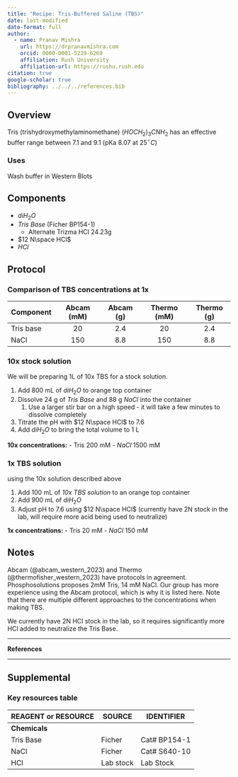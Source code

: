 ```yaml
---
title: "Recipe: Tris-Buffered Saline (TBS)"
date: last-modified
date-format: full
author:
  - name: Pranav Mishra
    url: https://drpranavmishra.com
    orcid: 0000-0001-5219-6269 
    affiliation: Rush University
    affiliation-url: https://rushu.rush.edu 
citation: true
google-scholar: true
bibliography: ../../../references.bib
---
```


## Overview

Tris (trishydroxymethylaminomethane) $(HOCH_2)_3CNH_2$ has an effective buffer range between 7.1 and 9.1 (pKa 8.07 at $25 ^\circ C$)

### Uses

Wash buffer in Western Blots

## Components

-   $diH_2O$
-   *Tris Base* (Ficher BP154-1)
    -   Alternate Trizma HCl 24.23g
-   $12 N\space HCl$
-   $HCl$

## Protocol

### Comparison of TBS concentrations at 1x

| Component | Abcam (mM) | Abcam (g) | Thermo (mM) | Thermo (g) |
|-----------|:----------:|:---------:|:-----------:|:----------:|
| Tris base |     20     |    2.4    |     20      |    2.4     |
| NaCl      |    150     |    8.8    |     150     |    8.8     |

### 10x stock solution

We will be preparing 1L of 10x TBS for a stock solution.

1.  Add 800 mL of $diH_2O$ to orange top container
2.  Dissolve 24 g of *Tris Base* and 88 g $NaCl$ into the container
    1.  Use a larger stir bar on a high speed - it will take a few minutes to dissolve completely
3.  Titrate the pH with $12 N\space HCl$ to 7.6
4.  Add $diH_2O$ to bring the total volume to 1 L

**10x concentrations:** - Tris 200 mM - $NaCl$ 1500 mM

### 1x TBS solution

using the 10x solution described above

1.  Add 100 mL of *10x TBS solution* to an orange top container
2.  Add 900 mL of $diH_2O$
3.  Adjust pH to 7.6 using $12 N\space HCl$ (currently have 2N stock in the lab, will require more acid being used to neutralize)

**1x concentrations:** - Tris 20 mM - $NaCl$ 150 mM

## Notes

Abcam (@abcam_western_2023) and Thermo (@thermofisher_western_2023) have protocols in agreement. Phosphosolutions proposes 2mM Tris, 14 mM NaCl. Our group has more experience using the Abcam protocol, which is why it is listed here. Note that there are multiple different approaches to the concentrations when making TBS.

We currently have 2N HCl stock in the lab, so it requires significantly more HCl added to neutralize the Tris Base.

----

**References**

::: {#refs}
:::

------------------------------------------------------------------------

## Supplemental

### Key resources table

| **REAGENT or RESOURCE** | **SOURCE** | **IDENTIFIER** |
|-------------------------|------------|----------------|
| **Chemicals**           |            |                |
| Tris Base               | Ficher     | Cat# BP154-1   |
| NaCl                    | Ficher     | Cat# S640-10   |
| HCl                     | Lab stock  | Lab Stock      |
